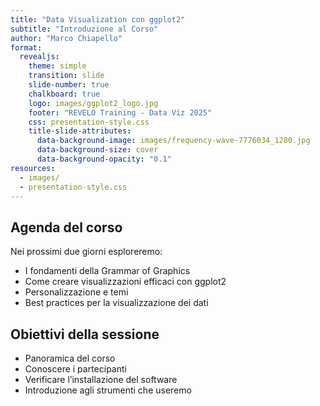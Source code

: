 ```yaml
---
title: "Data Visualization con ggplot2"
subtitle: "Introduzione al Corso"
author: "Marco Chiapello"
format: 
  revealjs:
    theme: simple
    transition: slide
    slide-number: true
    chalkboard: true
    logo: images/ggplot2_logo.jpg
    footer: "REVELO Training - Data Viz 2025"
    css: presentation-style.css
    title-slide-attributes:
      data-background-image: images/frequency-wave-7776034_1280.jpg
      data-background-size: cover
      data-background-opacity: "0.1"
resources:
  - images/
  - presentation-style.css
---
```


## Agenda del corso {background-image="images/frequency-wave-7776034_1280.jpg" background-size="cover" background-opacity="0.1"}

Nei prossimi due giorni esploreremo:

- I fondamenti della Grammar of Graphics
- Come creare visualizzazioni efficaci con ggplot2
- Personalizzazione e temi
- Best practices per la visualizzazione dei dati

## Obiettivi della sessione {background-image="images/frequency-wave-7776034_1280.jpg" background-size="cover" background-opacity="0.1"}

- Panoramica del corso
- Conoscere i partecipanti
- Verificare l'installazione del software
- Introduzione agli strumenti che useremo
